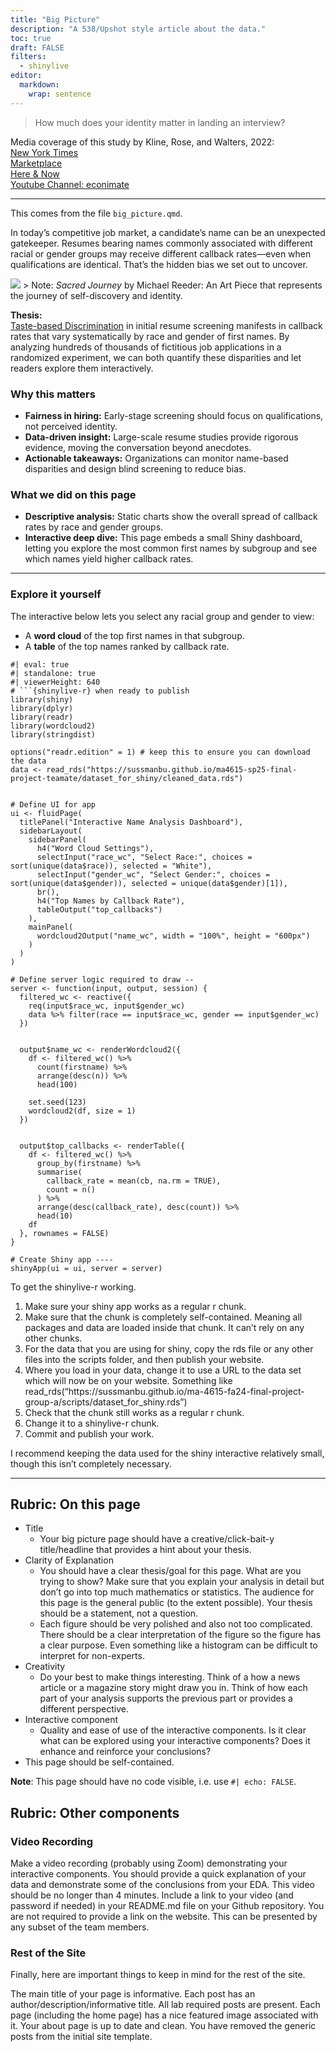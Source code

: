 ```yaml
---
title: "Big Picture"
description: "A 538/Upshot style article about the data."
toc: true
draft: FALSE
filters:
  - shinylive
editor: 
  markdown: 
    wrap: sentence
---
```




>How much does your identity matter in landing an interview?

Media coverage of this study by Kline, Rose, and Walters, 2022:\
[New York Times](https://www.nytimes.com/2021/07/29/business/economy/hiring-racial-discrimination.html) \
[Marketplace](https://www.marketplace.org/episode/2021/08/03/research-spotlights-existence-of-racial-discrimination-in-hiring-process) \
[Here & Now](https://www.wbur.org/hereandnow/2021/08/18/name-discrimination-jobs) \
[Youtube Channel: econimate](https://www.youtube.com/watch?v=fLgWIyx0gDw) \


------------------------------------------------------------------------

This comes from the file `big_picture.qmd`.

In today’s competitive job market, a candidate’s name can be an unexpected gatekeeper.
Resumes bearing names commonly associated with different racial or gender groups may receive different callback rates—even when qualifications are identical.
That’s the hidden bias we set out to uncover.

![](images/Sacred-Journey-MichaelReeder.png) \> Note: *Sacred Journey* by Michael Reeder: An Art Piece that represents the journey of self-discovery and identity.

**Thesis:**\
[Taste-based Discrimination](https://en.wikipedia.org/wiki/Taste-based_discrimination) in initial resume screening manifests in callback rates that vary systematically by race and gender of first names.
By analyzing hundreds of thousands of fictitious job applications in a randomized experiment, we can both quantify these disparities and let readers explore them interactively.

### Why this matters

-   **Fairness in hiring:** Early-stage screening should focus on qualifications, not perceived identity.\
-   **Data-driven insight:** Large-scale resume studies provide rigorous evidence, moving the conversation beyond anecdotes.\
-   **Actionable takeaways:** Organizations can monitor name-based disparities and design blind screening to reduce bias.

### What we did on this page

-   **Descriptive analysis:** Static charts show the overall spread of callback rates by race and gender groups.\
-   **Interactive deep dive:** This page embeds a small Shiny dashboard, letting you explore the most common first names by subgroup and see which names yield higher callback rates.

------------------------------------------------------------------------

### Explore it yourself

The interactive below lets you select any racial group and gender to view:

-   A **word cloud** of the top first names in that subgroup.\
-   A **table** of the top names ranked by callback rate.

```shinylive-r
#| eval: true
#| standalone: true
#| viewerHeight: 640
# ```{shinylive-r} when ready to publish
library(shiny)
library(dplyr)
library(readr)
library(wordcloud2)
library(stringdist)

options("readr.edition" = 1) # keep this to ensure you can download the data
data <- read_rds("https://sussmanbu.github.io/ma4615-sp25-final-project-teamate/dataset_for_shiny/cleaned_data.rds")


# Define UI for app
ui <- fluidPage(
  titlePanel("Interactive Name Analysis Dashboard"),
  sidebarLayout(
    sidebarPanel(
      h4("Word Cloud Settings"),
      selectInput("race_wc", "Select Race:", choices = sort(unique(data$race)), selected = "White"),
      selectInput("gender_wc", "Select Gender:", choices = sort(unique(data$gender)), selected = unique(data$gender)[1]),
      br(),
      h4("Top Names by Callback Rate"),
      tableOutput("top_callbacks")
    ),
    mainPanel(
      wordcloud2Output("name_wc", width = "100%", height = "600px")
    )
  )
)

# Define server logic required to draw --
server <- function(input, output, session) {
  filtered_wc <- reactive({
    req(input$race_wc, input$gender_wc)
    data %>% filter(race == input$race_wc, gender == input$gender_wc)
  })

  
  output$name_wc <- renderWordcloud2({
    df <- filtered_wc() %>%
      count(firstname) %>%
      arrange(desc(n)) %>%
      head(100)
    
    set.seed(123)
    wordcloud2(df, size = 1)
  })


  output$top_callbacks <- renderTable({
    df <- filtered_wc() %>%
      group_by(firstname) %>%
      summarise(
        callback_rate = mean(cb, na.rm = TRUE),
        count = n()
      ) %>%
      arrange(desc(callback_rate), desc(count)) %>%
      head(10)
    df
  }, rownames = FALSE)
}

# Create Shiny app ----
shinyApp(ui = ui, server = server)
```

To get the shinylive-r working.

1.  Make sure your shiny app works as a regular r chunk.
2.  Make sure that the chunk is completely self-contained. Meaning all packages and data are loaded inside that chunk. It can't rely on any other chunks.
3.  For the data that you are using for shiny, copy the rds file or any other files into the scripts folder, and then publish your website.
4.  Where you load in your data, change it to use a URL to the data set which will now be on your website. Something like read_rds("https://sussmanbu.github.io/ma-4615-fa24-final-project-group-a/scripts/dataset_for_shiny.rds")
5.  Check that the chunk still works as a regular r chunk.
6.  Change it to a shinylive-r chunk.
7.  Commit and publish your work.

I recommend keeping the data used for the shiny interactive relatively small, though this isn't completely necessary.

------------------------------------------------------------------------

## Rubric: On this page

-   Title
    -   Your big picture page should have a creative/click-bait-y title/headline that provides a hint about your thesis.
-   Clarity of Explanation
    -   You should have a clear thesis/goal for this page. What are you trying to show? Make sure that you explain your analysis in detail but don't go into top much mathematics or statistics. The audience for this page is the general public (to the extent possible). Your thesis should be a statement, not a question.
    -   Each figure should be very polished and also not too complicated. There should be a clear interpretation of the figure so the figure has a clear purpose. Even something like a histogram can be difficult to interpret for non-experts.
-   Creativity
    -   Do your best to make things interesting. Think of a how a news article or a magazine story might draw you in. Think of how each part of your analysis supports the previous part or provides a different perspective.
-   Interactive component
    -   Quality and ease of use of the interactive components. Is it clear what can be explored using your interactive components? Does it enhance and reinforce your conclusions?
-   This page should be self-contained.

**Note**: This page should have no code visible, i.e. use `#| echo: FALSE`.

## Rubric: Other components

### Video Recording

Make a video recording (probably using Zoom) demonstrating your interactive components.
You should provide a quick explanation of your data and demonstrate some of the conclusions from your EDA.
This video should be no longer than 4 minutes.
Include a link to your video (and password if needed) in your README.md file on your Github repository.
You are not required to provide a link on the website.
This can be presented by any subset of the team members.

### Rest of the Site

Finally, here are important things to keep in mind for the rest of the site.

The main title of your page is informative.
Each post has an author/description/informative title.
All lab required posts are present.
Each page (including the home page) has a nice featured image associated with it.
Your about page is up to date and clean.
You have removed the generic posts from the initial site template.
